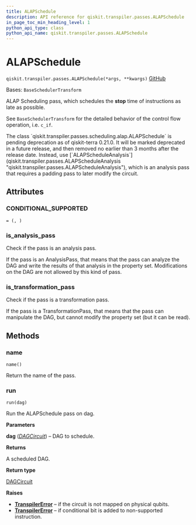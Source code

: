 ```yaml
---
title: ALAPSchedule
description: API reference for qiskit.transpiler.passes.ALAPSchedule
in_page_toc_min_heading_level: 1
python_api_type: class
python_api_name: qiskit.transpiler.passes.ALAPSchedule
---
```


# ALAPSchedule

<span id="qiskit.transpiler.passes.ALAPSchedule" />

`qiskit.transpiler.passes.ALAPSchedule(*args, **kwargs)` [GitHub](https://github.com/qiskit/qiskit/tree/stable/0.25/qiskit/transpiler/passes/scheduling/alap.py "view source code")

Bases: `BaseSchedulerTransform`

ALAP Scheduling pass, which schedules the **stop** time of instructions as late as possible.

See `BaseSchedulerTransform` for the detailed behavior of the control flow operation, i.e. `c_if`.

<Admonition title="Deprecated since version 0.21.0_pending" type="danger">
  The class `qiskit.transpiler.passes.scheduling.alap.ALAPSchedule` is pending deprecation as of qiskit-terra 0.21.0. It will be marked deprecated in a future release, and then removed no earlier than 3 months after the release date. Instead, use [`ALAPScheduleAnalysis`](qiskit.transpiler.passes.ALAPScheduleAnalysis "qiskit.transpiler.passes.ALAPScheduleAnalysis"), which is an analysis pass that requires a padding pass to later modify the circuit.
</Admonition>

## Attributes

<span id="qiskit.transpiler.passes.ALAPSchedule.CONDITIONAL_SUPPORTED" />

### CONDITIONAL\_SUPPORTED

`= (, )`

<span id="qiskit.transpiler.passes.ALAPSchedule.is_analysis_pass" />

### is\_analysis\_pass

Check if the pass is an analysis pass.

If the pass is an AnalysisPass, that means that the pass can analyze the DAG and write the results of that analysis in the property set. Modifications on the DAG are not allowed by this kind of pass.

<span id="qiskit.transpiler.passes.ALAPSchedule.is_transformation_pass" />

### is\_transformation\_pass

Check if the pass is a transformation pass.

If the pass is a TransformationPass, that means that the pass can manipulate the DAG, but cannot modify the property set (but it can be read).

## Methods

### name

<span id="qiskit.transpiler.passes.ALAPSchedule.name" />

`name()`

Return the name of the pass.

### run

<span id="qiskit.transpiler.passes.ALAPSchedule.run" />

`run(dag)`

Run the ALAPSchedule pass on dag.

**Parameters**

**dag** ([*DAGCircuit*](qiskit.dagcircuit.DAGCircuit "qiskit.dagcircuit.DAGCircuit")) – DAG to schedule.

**Returns**

A scheduled DAG.

**Return type**

[DAGCircuit](qiskit.dagcircuit.DAGCircuit "qiskit.dagcircuit.DAGCircuit")

**Raises**

*   [**TranspilerError**](transpiler#qiskit.transpiler.TranspilerError "qiskit.transpiler.TranspilerError") – if the circuit is not mapped on physical qubits.
*   [**TranspilerError**](transpiler#qiskit.transpiler.TranspilerError "qiskit.transpiler.TranspilerError") – if conditional bit is added to non-supported instruction.


